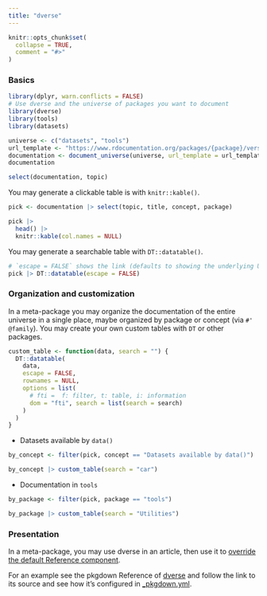 ```yaml
---
title: "dverse"
---
```


```r
knitr::opts_chunk$set(
  collapse = TRUE,
  comment = "#>"
)
```

### Basics

```r
library(dplyr, warn.conflicts = FALSE)
# Use dverse and the universe of packages you want to document
library(dverse)
library(tools)
library(datasets)

universe <- c("datasets", "tools")
url_template <- "https://www.rdocumentation.org/packages/{package}/versions/3.6.2/topics/{topic}.html"
documentation <- document_universe(universe, url_template = url_template)
documentation

select(documentation, topic)
```

You may generate a clickable table is with `knitr::kable()`.

```r
pick <- documentation |> select(topic, title, concept, package)

pick |>
  head() |>
  knitr::kable(col.names = NULL)
```

You may generate a searchable table with `DT::datatable()`.

```r
# `escape = FALSE` shows the link (defaults to showing the underlying URL)
pick |> DT::datatable(escape = FALSE)
```

### Organization and customization

In a meta-package you may organize the documentation of the entire universe in a
single place, maybe organized by package or concept (via `#'
@family`). You may create your own custom tables with `DT` or other packages.

```r
custom_table <- function(data, search = "") {
  DT::datatable(
    data,
    escape = FALSE,
    rownames = NULL,
    options = list(
      # fti =  f: filter, t: table, i: information
      dom = "fti", search = list(search = search)
    )
  )
}
```

* Datasets available by `data()`

```r
by_concept <- filter(pick, concept == "Datasets available by data()")

by_concept |> custom_table(search = "car")
```

* Documentation in `tools`

```r
by_package <- filter(pick, package == "tools")

by_package |> custom_table(search = "Utilities")
```

### Presentation

In a meta-package, you may use dverse in an article, then use it to [override
the default Reference
component](https://pkgdown.r-lib.org/articles/customise.html#navbar-heading).

For an example see the pkgdown Reference of
[dverse](https://maurolepore.github.io/dverse/) and follow the link to its
source and see how it's configured in
[_pkgdown.yml](https://github.com/maurolepore/dverse/blob/main/_pkgdown.yml).

